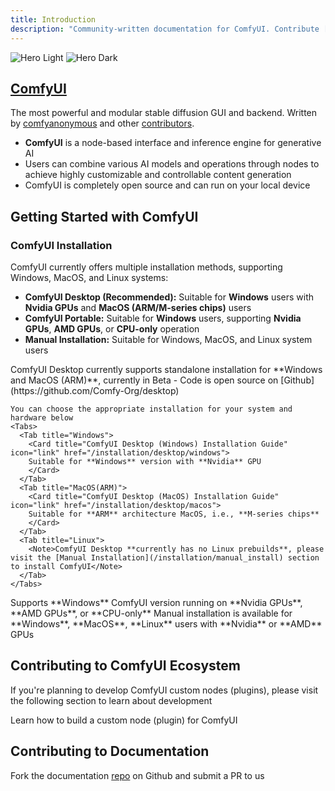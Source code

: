 ```yaml
---
title: Introduction
description: "Community-written documentation for ComfyUI. Contribute [here](https://github.com/Comfy-Org/docs)."
---
```


<img
  className="block dark:hidden"
  src="/images/comfyui_screenshot.png"
  alt="Hero Light"
/>
<img
  className="hidden dark:block"
  src="/images/comfyui_screenshot.png"
  alt="Hero Dark"
/>

## [ComfyUI](https://github.com/comfyanonymous/ComfyUI)

The most powerful and modular stable diffusion GUI and backend. Written by [comfyanonymous](https://github.com/comfyanonymous) and other [contributors](https://github.com/comfyanonymous/ComfyUI/graphs/contributors).

- **ComfyUI** is a node-based interface and inference engine for generative AI
- Users can combine various AI models and operations through nodes to achieve highly customizable and controllable content generation
- ComfyUI is completely open source and can run on your local device

## Getting Started with ComfyUI

### ComfyUI Installation

ComfyUI currently offers multiple installation methods, supporting Windows, MacOS, and Linux systems:
- **ComfyUI Desktop (Recommended):** Suitable for **Windows** users with **Nvidia GPUs** and **MacOS (ARM/M-series chips)** users
- **ComfyUI Portable:** Suitable for **Windows** users, supporting **Nvidia GPUs**, **AMD GPUs**, or **CPU-only** operation
- **Manual Installation:** Suitable for Windows, MacOS, and Linux system users

<AccordionGroup>
  <Accordion title="ComfyUI Desktop (Recommended)">
    ComfyUI Desktop currently supports standalone installation for **Windows and MacOS (ARM)**, currently in Beta
    - Code is open source on [Github](https://github.com/Comfy-Org/desktop)

    You can choose the appropriate installation for your system and hardware below
    <Tabs>
      <Tab title="Windows">
        <Card title="ComfyUI Desktop (Windows) Installation Guide" icon="link" href="/installation/desktop/windows">
        Suitable for **Windows** version with **Nvidia** GPU
        </Card>
      </Tab>
      <Tab title="MacOS(ARM)">
        <Card title="ComfyUI Desktop (MacOS) Installation Guide" icon="link" href="/installation/desktop/macos">
        Suitable for **ARM** architecture MacOS, i.e., **M-series chips**
        </Card>
      </Tab>
      <Tab title="Linux">
        <Note>ComfyUI Desktop **currently has no Linux prebuilds**, please visit the [Manual Installation](/installation/manual_install) section to install ComfyUI</Note>
      </Tab>
    </Tabs>
  </Accordion>

  <Accordion title="ComfyUI Portable (Windows)">
    <Card title="ComfyUI Portable (Windows) Installation Guide" icon="link" href="/installation/comfyui_portable_windows">
    Supports **Windows** ComfyUI version running on **Nvidia GPUs**, **AMD GPUs**, or **CPU-only**
    </Card>
  </Accordion>

  <Accordion title="Manual Installation">
    <Card title="ComfyUI Manual Installation Guide" icon="link" href="/installation/manual_install">
    Manual installation is available for **Windows**, **MacOS**, **Linux** users with **Nvidia** or **AMD** GPUs
    </Card>
  </Accordion>
</AccordionGroup>

## Contributing to ComfyUI Ecosystem

If you're planning to develop ComfyUI custom nodes (plugins), please visit the following section to learn about development

<Card title="Custom Node Development Guide" icon="link" href="/custom-nodes/overview">
Learn how to build a custom node (plugin) for ComfyUI
</Card>

## Contributing to Documentation

Fork the documentation [repo](https://github.com/comfyanonymous/ComfyUI) on Github and submit a PR to us